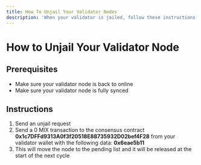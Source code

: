 ```yaml
---
title: How To Unjail Your Validator Nodes
description: 'When your validator is jailed, follow these instructions'
---
```


# How to Unjail Your Validator Node

## **Prerequisites**

* Make sure your validator node is back to online
* Make sure your validator node is fully synced

## **Instructions**

1. Send an unjail request 
2. Send a 0 MIX transaction to the consensus contract **0x1c7DFFd9313A0f3f20518E88735932D02bef4F28** from your validator wallet with the following data: **0x6eae5b11**
3. This will move the node to the pending list and it will be released at the start of the next cycle
